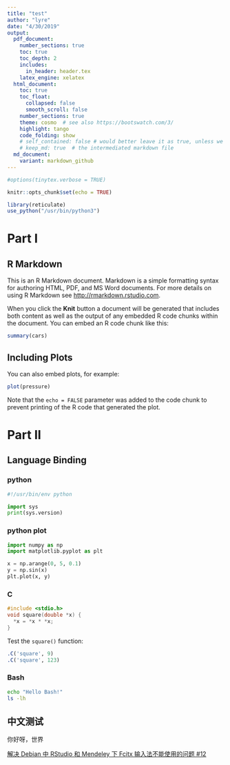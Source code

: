 ```yaml
---
title: "test"
author: "lyre"
date: "4/30/2019"
output:
  pdf_document: 
    number_sections: true
    toc: true
    toc_depth: 2
    includes:
      in_header: header.tex
    latex_engine: xelatex
  html_document: 
    toc: true
    toc_float:
      collapsed: false
      smooth_scroll: false
    number_sections: true
    theme: cosmo  # see also https://bootswatch.com/3/
    highlight: tango
    code_folding: show
    # self_contained: false # would better leave it as true, unless we are hosting a website
    # keep_md: true  # the intermediated markdown file
  md_document:
    variant: markdown_github
---
```


```r
#options(tinytex.verbose = TRUE)

knitr::opts_chunk$set(echo = TRUE)

library(reticulate)
use_python("/usr/bin/python3")
```

# Part I


## R Markdown

This is an R Markdown document. Markdown is a simple formatting syntax for authoring HTML, PDF, and MS Word documents. For more details on using R Markdown see <http://rmarkdown.rstudio.com>.

When you click the **Knit** button a document will be generated that includes both content as well as the output of any embedded R code chunks within the document. You can embed an R code chunk like this:

```r
summary(cars)
```

## Including Plots

You can also embed plots, for example:

```r
plot(pressure)
```

Note that the `echo = FALSE` parameter was added to the code chunk to prevent printing of the R code that generated the plot.

# Part II

## Language Binding {.tabset}



### python 

```python
#!/usr/bin/env python

import sys
print(sys.version)

```
 
### python plot {.unnumbered}

```python
import numpy as np
import matplotlib.pyplot as plt

x = np.arange(0, 5, 0.1)
y = np.sin(x)
plt.plot(x, y)

```


### C {.unnumbered}

```c
#include <stdio.h>
void square(double *x) {
  *x = *x * *x;
}
```

Test the `square()` function:

```r
.C('square', 9)
.C('square', 123)
```

### Bash

```bash
echo "Hello Bash!"
ls -lh
```

## 中文测试

你好呀，世界

[解决 Debian 中 RStudio 和 Mendeley 下 Fcitx 输入法不能使用的问题 #12](https://github.com/JackieMium/my_blog/issues/12)
